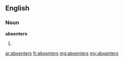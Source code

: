 ==English==

===Noun===
'''absenters'''

# {{plural of|absenter}}

[[ar:absenters]]
[[fr:absenters]]
[[mg:absenters]]
[[my:absenters]]